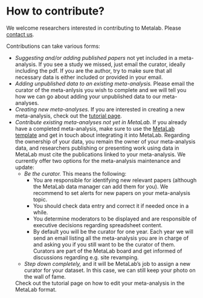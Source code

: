 # How to contribute?

We welcome researchers interested in contributing to Metalab. Please [contact us](http://metalab.stanford.edu/about.html).

Contributions can take various forms:

- *Suggesting and/or adding published papers* not yet included in a meta-analysis. If you see a study we missed, just email the curator, ideally including the pdf. If you are the author, try to make sure that all necessary data is either included or provided in your email.
- *Adding unpublished data to an existing meta-analysis.* Please email the curator of the meta-anlysis you wish to complete and we will tell you how we can go about adding your unpublished data to our meta-analyses.
- *Creating new meta-analyses.* If you are interested in creating a new meta-analysis, check out the [tutorial page](http://metalab.stanford.edu/tutorials.html).
- *Contribute existing meta-analyses not yet in MetaLab.* If you already have a completed meta-analysis, make sure to use the [MetaLab template](https://docs.google.com/spreadsheets/d/12Y_2BcFSu48t0F8a_xrY1Ro2fJoCIV1h8O627WNcrjY/edit#gid=0) and get in touch about integrating it into MetaLab. 
  Regarding the ownership of your data, you remain the owner of your meta-analysis data, and researchers publishing or presenting work using data in MetaLab must cite the publications linked to your meta-analysis. 
  We currently offer two options for the meta-analysis maintenance and update: 
  - *Be the curator.* This means the following:
      - You are responsible for identifying new relevant papers (although the MetaLab data manager can add them for you). We recommend to set alerts for new papers on your meta-analysis topic. 
      - You should check data entry and correct it if needed once in a while. 
      - You determine moderators to be displayed and are responsible of executive decisions regarding spreadsheet content. 
      - By default you will be the curator for one year. Each year we will send an email listing all the meta-analysis you are in charge of and asking you if you still want to be the curator of them. Curators are part of the MetaLab board and get informed of discussions regarding e.g. site revamping. 

  - *Step down completely,* and it will be MetaLab’s job to assign a new curator for your dataset. In this case, we can still keep your photo on the wall of fame.
  
  Check out the tutorial page on how to edit your meta-analysis in the MetaLab format. 
